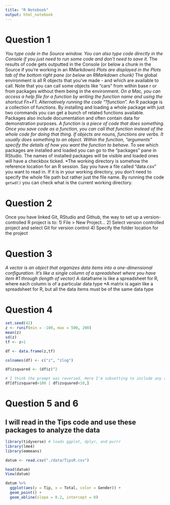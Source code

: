 ```yaml
---
title: "R Notebook"
output: html_notebook
---
```


# Question 1
*You type code in the Source window. You can also type code directly in the Console if you just need to run some code and don't need to save it.
*The results of code gets outputted in the Console (or below a chunk in the Source if you're working in an RMarkdown)
*Plots are displayed in the Plots tab of the bottom right pane (or below an RMarkdown chunk)
*The global environment is all R objects that you've made - and which are available to call. Note that you can call some objects like "cars" from within base r or from packages without them being in the environment.
*On a Mac, you can access a help file for a function by writing the function name and using the shortcut Fn+F1. Alternatively running the code "?function".
*An R package is a collection of functions. By installing and loading a whole package with just two commands you can get a bunch of related functions available. Packages also include documentation and often contain data for demonstration purposes.
*A function is a piece of code that does something. Once you save code as a function, you can call that function instead of the whole code for doing that thing. If objects are nouns, functions are verbs. It usually does something to an object. Within the function, "arguments" specify the details of how you want the function to behave.
*To see which packages are installed and loaded you can go to the "packages" pane in RStudio. The names of installed packages will be visible and loaded ones will have a checkbox ticked.
*The working directory is somehow the reference location for an R session. Say you have a file called "data.csv" you want to read in. If it is in your working directory, you don't need to specify the whole file path but rather just the file name. By running the code `getwd()` you can check what is the current working directory.

# Question 2
Once you have linked Git, RStudio and Github, the way to set up a version-controlled R project is to:
1) File > New Project...
2) Select version controlled project and select Git for version control
4) Specify the folder location for the project


# Question 3
*A vector is an object that organizes data items into a one-dimensional configuration. It's like a single column of a spreadsheet where you have item #1 through (length of vector)
*A dataframe is like a spreadsheet for R, where each column is of a particular data type
*A matrix is again like a spreadsheet for R, but all the data items must be of the same data type

# Question 4

```r
set.seed(42)
z <- runif(min = -100, max = 500, 200)
mean(z)
sd(z)
tf <- z>1

df <- data.frame(z,tf)

colnames(df) <- c("z", "zlog")

df$zsquared <- (df$z)^2

# I think the prompt was reversed. Here I'm subsetting to include any rows where zsquared is either: below 10, or above 100
df[df$zsquared>100 | df$zsquared<10,]
```

# Question 5 and 6
## I will read in the Tips code and use these packages to analyze the data

```r
library(tidyverse) # loads ggplot, dplyr, and purrr
library(lme4)
library(emmeans)
```

```r
datum <- read.csv("./data/TipsR.csv")

head(datum)
View(datum)

```

```r
datum %>% 
  ggplot(aes(y = Tip, x = Total, color = Gender)) +
  geom_point() +
  geom_abline(slope = 0.2, intercept = 0)
  
```



